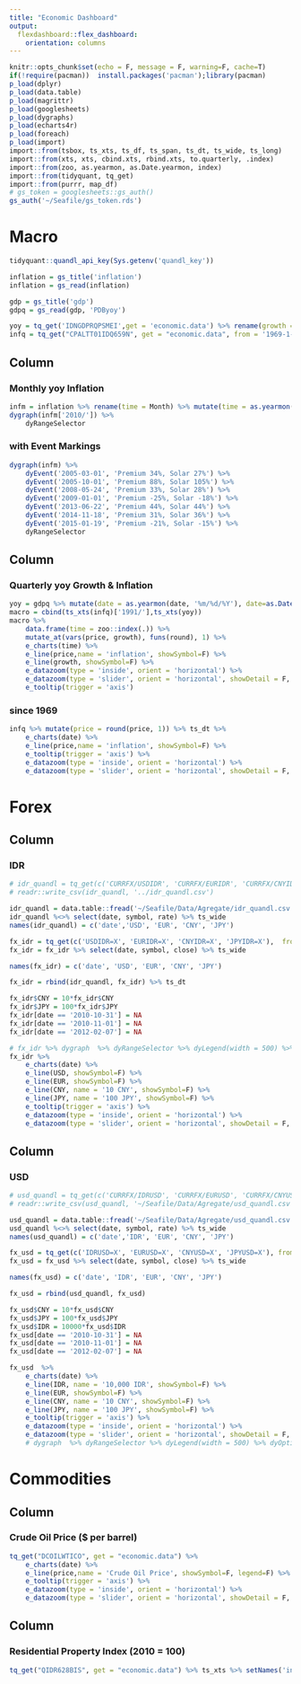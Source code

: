 ```yaml
---
title: "Economic Dashboard"
output: 
  flexdashboard::flex_dashboard:
    orientation: columns
---
```



```r
knitr::opts_chunk$set(echo = F, message = F, warning=F, cache=T)
if(!require(pacman))  install.packages('pacman');library(pacman)
p_load(dplyr)
p_load(data.table)
p_load(magrittr)
p_load(googlesheets)
p_load(dygraphs)
p_load(echarts4r)
p_load(foreach)
p_load(import)
import::from(tsbox, ts_xts, ts_df, ts_span, ts_dt, ts_wide, ts_long)
import::from(xts, xts, cbind.xts, rbind.xts, to.quarterly, .index)
import::from(zoo, as.yearmon, as.Date.yearmon, index)
import::from(tidyquant, tq_get)
import::from(purrr, map_df)
# gs_token = googlesheets::gs_auth()
gs_auth('~/Seafile/gs_token.rds')
```

Macro
========================

```r
tidyquant::quandl_api_key(Sys.getenv('quandl_key'))

inflation = gs_title('inflation') 
inflation = gs_read(inflation)

gdp = gs_title('gdp')
gdpq = gs_read(gdp, 'PDByoy')

yoy = tq_get('IDNGDPRQPSMEI',get = 'economic.data') %>% rename(growth = price) 
infq = tq_get("CPALTT01IDQ659N", get = "economic.data", from = '1969-1-1')
```

Column {.tabset}
------------------

<!--
-->

### Monthly yoy Inflation

```r
infm = inflation %>% rename(time = Month) %>% mutate(time = as.yearmon(time, '%B %Y'), time=as.Date(time)) %>% ts_xts
dygraph(infm['2010/']) %>% 
	dyRangeSelector
```

### with Event Markings

```r
dygraph(infm) %>% 
	dyEvent('2005-03-01', 'Premium 34%, Solar 27%') %>% 
	dyEvent('2005-10-01', 'Premium 88%, Solar 105%') %>% 
	dyEvent('2008-05-24', 'Premium 33%, Solar 28%') %>% 
	dyEvent('2009-01-01', 'Premium -25%, Solar -18%') %>% 
	dyEvent('2013-06-22', 'Premium 44%, Solar 44%') %>% 
	dyEvent('2014-11-18', 'Premium 31%, Solar 36%') %>% 
	dyEvent('2015-01-19', 'Premium -21%, Solar -15%') %>% 
	dyRangeSelector
```


Column {.tabset}
------------------

### Quarterly yoy Growth & Inflation

```r
yoy = gdpq %>% mutate(date = as.yearmon(date, '%m/%d/%Y'), date=as.Date(date)) %>% ts_span(end='2007-12-31') %>% rbind(yoy)
macro = cbind(ts_xts(infq)['1991/'],ts_xts(yoy)) 
macro %>% 
	data.frame(time = zoo::index(.)) %>%
	mutate_at(vars(price, growth), funs(round), 1) %>% 
	e_charts(time) %>% 
	e_line(price,name = 'inflation', showSymbol=F) %>% 
	e_line(growth, showSymbol=F) %>% 
	e_datazoom(type = 'inside', orient = 'horizontal') %>% 
	e_datazoom(type = 'slider', orient = 'horizontal', showDetail = F, fillerColor = 'rgba(47,69,84,0.15)') %>% 
	e_tooltip(trigger = 'axis')
```

### since 1969

```r
infq %>% mutate(price = round(price, 1)) %>% ts_dt %>% 
	e_charts(date) %>% 
	e_line(price,name = 'inflation', showSymbol=F) %>% 
	e_tooltip(trigger = 'axis') %>% 
	e_datazoom(type = 'inside', orient = 'horizontal') %>% 
	e_datazoom(type = 'slider', orient = 'horizontal', showDetail = F, fillerColor = 'rgba(47,69,84,0.15)') 
```

Forex
======================

Column
------------------

### IDR

```r
# idr_quandl = tq_get(c('CURRFX/USDIDR', 'CURRFX/EURIDR', 'CURRFX/CNYIDR', 'CURRFX/JPYIDR'), 'Quandl')
# readr::write_csv(idr_quandl, '../idr_quandl.csv')

idr_quandl = data.table::fread('~/Seafile/Data/Agregate/idr_quandl.csv')
idr_quandl %<>% select(date, symbol, rate) %>% ts_wide 
names(idr_quandl) = c('date','USD', 'EUR', 'CNY', 'JPY')

fx_idr = tq_get(c('USDIDR=X', 'EURIDR=X', 'CNYIDR=X', 'JPYIDR=X'),  from = '2018-03-01') 
fx_idr = fx_idr %>% select(date, symbol, close) %>% ts_wide 

names(fx_idr) = c('date', 'USD', 'EUR', 'CNY', 'JPY')

fx_idr = rbind(idr_quandl, fx_idr) %>% ts_dt

fx_idr$CNY = 10*fx_idr$CNY
fx_idr$JPY = 100*fx_idr$JPY
fx_idr[date == '2010-10-31'] = NA
fx_idr[date == '2010-11-01'] = NA
fx_idr[date == '2012-02-07'] = NA

# fx_idr %>% dygraph  %>% dyRangeSelector %>% dyLegend(width = 500) %>% dyOptions(colors = RColorBrewer::brewer.pal(4, "Set1"))
fx_idr %>% 
	e_charts(date) %>% 
	e_line(USD, showSymbol=F) %>% 
	e_line(EUR, showSymbol=F) %>% 
	e_line(CNY, name = '10 CNY', showSymbol=F) %>% 
	e_line(JPY, name = '100 JPY', showSymbol=F) %>% 
	e_tooltip(trigger = 'axis') %>% 
	e_datazoom(type = 'inside', orient = 'horizontal') %>% 
	e_datazoom(type = 'slider', orient = 'horizontal', showDetail = F, fillerColor = 'rgba(47,69,84,0.15)') 
```

Column
------------------

### USD


```r
# usd_quandl = tq_get(c('CURRFX/IDRUSD', 'CURRFX/EURUSD', 'CURRFX/CNYUSD', 'CURRFX/JPYUSD'), 'Quandl') 
# readr::write_csv(usd_quandl, '~/Seafile/Data/Agregate/usd_quandl.csv')

usd_quandl = data.table::fread('~/Seafile/Data/Agregate/usd_quandl.csv')
usd_quandl %<>% select(date, symbol, rate) %>% ts_wide 
names(usd_quandl) = c('date','IDR', 'EUR', 'CNY', 'JPY')

fx_usd = tq_get(c('IDRUSD=X', 'EURUSD=X', 'CNYUSD=X', 'JPYUSD=X'), from = '2018-03-01' )
fx_usd = fx_usd %>% select(date, symbol, close) %>% ts_wide

names(fx_usd) = c('date', 'IDR', 'EUR', 'CNY', 'JPY')

fx_usd = rbind(usd_quandl, fx_usd)

fx_usd$CNY = 10*fx_usd$CNY
fx_usd$JPY = 100*fx_usd$JPY
fx_usd$IDR = 10000*fx_usd$IDR
fx_usd[date == '2010-10-31'] = NA
fx_usd[date == '2010-11-01'] = NA
fx_usd[date == '2012-02-07'] = NA

fx_usd  %>% 
	e_charts(date) %>% 
	e_line(IDR, name = '10,000 IDR', showSymbol=F) %>% 
	e_line(EUR, showSymbol=F) %>% 
	e_line(CNY, name = '10 CNY', showSymbol=F) %>% 
	e_line(JPY, name = '100 JPY', showSymbol=F) %>% 
	e_tooltip(trigger = 'axis') %>% 
	e_datazoom(type = 'inside', orient = 'horizontal') %>% 
	e_datazoom(type = 'slider', orient = 'horizontal', showDetail = F, fillerColor = 'rgba(47,69,84,0.15)') 
	# dygraph  %>% dyRangeSelector %>% dyLegend(width = 500) %>% dyOptions(colors = RColorBrewer::brewer.pal(4, "Set1"))
```


Commodities
======================

Column
------------------

### Crude Oil Price ($ per barrel)

```r
tq_get("DCOILWTICO", get = "economic.data") %>% 
	e_charts(date) %>% 
	e_line(price,name = 'Crude Oil Price', showSymbol=F, legend=F) %>% 
	e_tooltip(trigger = 'axis') %>% 
	e_datazoom(type = 'inside', orient = 'horizontal') %>% 
	e_datazoom(type = 'slider', orient = 'horizontal', showDetail = F, fillerColor = 'rgba(47,69,84,0.15)')
```

Column
------------------

### Residential Property Index (2010 = 100)

```r
tq_get("QIDR628BIS", get = "economic.data") %>% ts_xts %>% setNames('index') %>%  dygraph %>% dyRangeSelector
```


